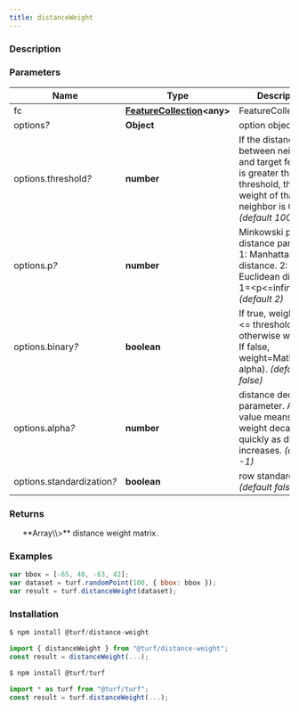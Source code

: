 ```yaml
---
title: distanceWeight
---
```



### Description

### Parameters

| Name                            | Type                                                                            | Description                                                                                                                         |
| ------------------------------- | ------------------------------------------------------------------------------- | ----------------------------------------------------------------------------------------------------------------------------------- |
| fc                              | **[FeatureCollection](https://tools.ietf.org/html/rfc7946#section-3.3)\<any\>** | FeatureCollection.                                                                                                                  |
| options<i>?</i>                 | **Object**                                                                      | option object.                                                                                                                      |
| options.threshold<i>?</i>       | **number**                                                                      | If the distance between neighbor and target features is greater than threshold, the weight of that neighbor is 0. _(default 10000)_ |
| options.p<i>?</i>               | **number**                                                                      | Minkowski p-norm distance parameter. 1: Manhattan distance. 2: Euclidean distance. 1=\<p\<=infinity. _(default 2)_                  |
| options.binary<i>?</i>          | **boolean**                                                                     | If true, weight=1 if d \<= threshold otherwise weight=0. If false, weight=Math.pow(d, alpha). _(default false)_                     |
| options.alpha<i>?</i>           | **number**                                                                      | distance decay parameter. A big value means the weight decay quickly as distance increases. _(default -1)_                          |
| options.standardization<i>?</i> | **boolean**                                                                     | row standardization. _(default false)_                                                                                              |

### Returns

<ul>
  **Array\<Array\<number\>\>** distance weight matrix.

</ul>

### Examples

```javascript
var bbox = [-65, 40, -63, 42];
var dataset = turf.randomPoint(100, { bbox: bbox });
var result = turf.distanceWeight(dataset);
```

### Installation

```javascript
$ npm install @turf/distance-weight

import { distanceWeight } from "@turf/distance-weight";
const result = distanceWeight(...);
```

```javascript
$ npm install @turf/turf

import * as turf from "@turf/turf";
const result = turf.distanceWeight(...);
```
